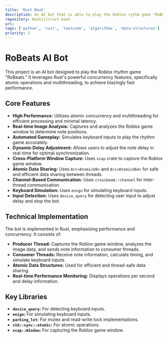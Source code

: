 ```yaml
---
title: 'Rust Beat'
description: An AI bot that is able to play the Roblox rythm game "RoBeats." The program uses Atomic concurrency and multithreading for blazingly fast performance.
repository: Washiil/rust-beat
url:
tags: ['python', 'rust', 'leetcode', 'algorithms', 'data-structures']
priority: 3
---
```


# RoBeats AI Bot

This project is an AI bot designed to play the Roblox rhythm game "RoBeats." It leverages Rust's powerful concurrency features, specifically atomic operations and multithreading, to achieve blazingly fast performance.

## Core Features

- **High Performance:** Utilizes atomic concurrency and multithreading for efficient processing and minimal latency.
- **Real-time Image Analysis:** Captures and analyzes the Roblox game window to determine note positions.
- **Automated Gameplay:** Simulates keyboard inputs to play the rhythm game accurately.
- **Dynamic Delay Adjustment:** Allows users to adjust the note delay in real-time for optimal synchronization.
- **Cross-Platform Window Capture:** Uses `xcap` crate to capture the Roblox game window.
- **Atomic Data Sharing:** Uses `Arc<AtomicU8>` and `Arc<AtomicU64>` for safe and efficient data sharing between threads.
- **Channel-Based Communication:** Uses `crossbeam::channel` for inter-thread communication.
- **Keyboard Simulation:** Uses `enigo` for simulating keyboard inputs.
- **Input Detection:** Uses `device_query` for detecting user input to adjust delay and stop the bot.

## Technical Implementation

The bot is implemented in Rust, emphasizing performance and concurrency. It consists of:

- **Producer Thread:** Captures the Roblox game window, analyzes the image data, and sends note information to consumer threads.
- **Consumer Threads:** Receive note information, calculate timing, and simulate keyboard inputs.
- **Atomic Data Structures:** Used for efficient and thread-safe data sharing.
- **Real-time Performance Monitoring:** Displays operations per second and delay information.

## Key Libraries

- **`device_query`:** For detecting keyboard inputs.
- **`enigo`:** For simulating keyboard inputs.
- **`parking_lot`:** For mutex and read-write lock implementations.
- **`std::sync::atomic`:** For atomic operations.
- **`xcap::Window`:** For capturing the Roblox game window.
